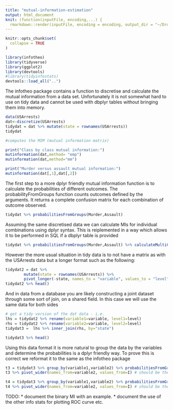 ```yaml
---
title: "mutual-information-estimation"
output: html_document
knit: (function(inputFile, encoding,...) {
  rmarkdown::render(inputFile, encoding = encoding, output_dir = "~/Dropbox/featureSelection/tidyinfostats") })
---
```


```r
knitr::opts_chunk$set(
  collapse = TRUE
)
```

```r
library(infotheo)
library(tidyverse)
library(ggplot2)
library(devtools)
#library(tidyinfostats)
devtools::load_all("..")
```

The infotheo package contains a function to discretise and calculate the mutual information from a data set. Unfortunately it is not somewhat hard to use on tidy data and cannot be used with dbplyr tables without bringing them into memory.

```r

data(USArrests)
dat<-discretize(USArrests)
tidydat = dat %>% mutate(state = rownames(USArrests)) 
tidydat
```

```r
#computes the MIM (mutual information matrix)

print("Class by class mutual information:")
mutinformation(dat,method= "emp")
mutinformation(dat,method="mm")

print("Murder versus assault mutual information:")
mutinformation(dat[,1],dat[,2])


```

The first step to a more dplyr friendly mutual information function is to calculate the probabilities of different outcomes. The probabilityFromGroups function counts outcomes defined by the arguments. It returns a complete confusion matrix for each combination of outcome observed. 

```r
tidydat %>% probabilitiesFromGroups(Murder,Assault)
```

Assuming the same discretised data we can calculate MIs for individual combinations using dplyr syntax. This is reiplemented in a way which allows it to be performed in SQL if
a dbplyr table is provided

```r

tidydat %>% probabilitiesFromGroups(Murder,Assault) %>% calculateMultiClassMI() # should be the same as I2
```

However the more usual situation in tidy data is to not have a matrix as with the USArrests data but a longer format such as the following:

```r
tidydat2 = dat %>% 
		mutate(state = rownames(USArrests)) %>%
		pivot_longer(-state, names_to = "variable", values_to = "level")
tidydat2 %>% head()
```

And in data from a database you are likely constructing a joint dataset through some sort of join, on a shared field. In this case we will use the same data for both sides

```r
# get a tidy version of the dat data - i.e. 
lhs = tidydat2 %>% rename(variable1=variable, level1=level)
rhs = tidydat2 %>% rename(variable2=variable, level2=level)
tidydat3 =  lhs %>% inner_join(rhs, by="state")

tidydat3 %>% head()
```

Using this data format it is more natural to group the data by the variables and determine the probabilities is a dplyr friendly way. To prove this is correct we reformat it to the same as the infotheo package

```r
t3 = tidydat3 %>% group_by(variable1,variable2) %>% probabilitiesFromGroups(level1,level2) %>% calculateMultiClassMI(adjust=FALSE)
t3 %>% pivot_wider(names_from=variable2, values_from=I) # should be the same as I

t4 = tidydat3 %>% group_by(variable1,variable2) %>% probabilitiesFromGroups(level1,level2) %>% calculateMultiClassMI(adjust=TRUE)
t4 %>% pivot_wider(names_from=variable2, values_from=I) # should be the same as I
```

TODO:
* document the binary MI with an example.
* document the use of the other info stats for plotting ROC curve etc.

